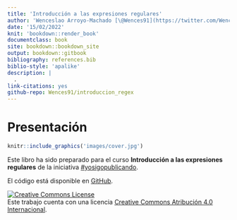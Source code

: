 ```yaml
--- 
title: 'Introducción a las expresiones regulares'
author: 'Wenceslao Arroyo-Machado [\@Wences91](https://twitter.com/Wences91)'
date: '15/02/2022'
knit: 'bookdown::render_book'
documentclass: book
site: bookdown::bookdown_site
output: bookdown::gitbook
bibliography: references.bib
biblio-style: 'apalike'
description: |
  .
link-citations: yes
github-repo: Wences91/introduccion_regex
---
```



# Presentación {-}

```r
knitr::include_graphics('images/cover.jpg')
```

Este libro ha sido preparado para el curso **Introducción a las expresiones regulares** de la iniciativa [#yosigopublicando](https://yosigopublicando.ugr.es/).

El código está disponible en [GitHub](https://github.com/Wences91/introduccion_regex).



<a rel="license" href="http://creativecommons.org/licenses/by/4.0/"><img alt="Creative Commons License" style="border-width:0" src="https://i.creativecommons.org/l/by/4.0/88x31.png" /></a><br />Este trabajo cuenta con una licencia <a rel="license" href="http://creativecommons.org/licenses/by/4.0/">Creative Commons Atribución 4.0 Internacional</a>.
